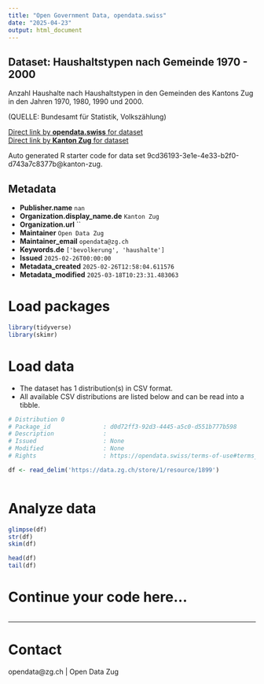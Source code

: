 ```yaml
---
title: "Open Government Data, opendata.swiss"
date: "2025-04-23"
output: html_document
---
```


## Dataset: Haushaltstypen nach Gemeinde 1970 - 2000

Anzahl Haushalte nach Haushaltstypen in den Gemeinden des Kantons Zug in den Jahren 1970, 1980, 1990 und 2000.


(QUELLE: Bundesamt für Statistik, Volkszählung)

[Direct link by **opendata.swiss** for dataset](https://opendata.swiss/de/dataset/haushaltstypen-nach-gemeinde-1970-2000)<br>
[Direct link by **Kanton Zug** for dataset]()

Auto generated R starter code for data set 9cd36193-3e1e-4e33-b2f0-d743a7c8377b@kanton-zug.

## Metadata

- **Publisher.name** `nan`
- **Organization.display_name.de** `Kanton Zug`
- **Organization.url** ``
- **Maintainer** `Open Data Zug`
- **Maintainer_email** `opendata@zg.ch`
- **Keywords.de** `['bevolkerung', 'haushalte']`
- **Issued** `2025-02-26T00:00:00`
- **Metadata_created** `2025-02-26T12:58:04.611576`
- **Metadata_modified** `2025-03-18T10:23:31.483063`


# Load packages

```r

library(tidyverse)
library(skimr)

```

# Load data

-   The dataset has 1 distribution(s) in CSV format.
-   All available CSV distributions are listed below and can be read into a tibble.

```r

# Distribution 0
# Package_id               : d0d72ff3-92d3-4445-a5c0-d551b777b598
# Description              : 
# Issued                   : None
# Modified                 : None
# Rights                   : https://opendata.swiss/terms-of-use#terms_by

df <- read_delim('https://data.zg.ch/store/1/resource/1899')



```

# Analyze data

```r

glimpse(df)
str(df)
skim(df)

head(df)
tail(df)

```

# Continue your code here...

```r

```

------------------------------------------------------------------------

# Contact

opendata@zg.ch | Open Data Zug
